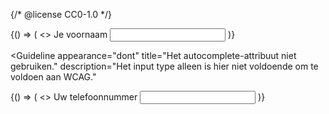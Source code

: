 {/* @license CC0-1.0 */}


<Guideline appearance="do" title="Het autocomplete-attribuut gebruiken.">
  <Canvas language="html">
    {() => (
      <>
        <label for="voornaam">Je voornaam</label>
        <input id="voornaam" type="text" autocomplete="given-name" />
      </>
    )}
  </Canvas>
</Guideline>

<Guideline
  appearance="dont"
  title="Het autocomplete-attribuut niet gebruiken."
  description="Het input type alleen is hier niet voldoende om te voldoen aan WCAG."
>
  <Canvas language="html">
    {() => (
      <>
        <label for="telefoon">Uw telefoonnummer</label>
        <input id="telefoon" type="tel" />
      </>
    )}
  </Canvas>
</Guideline>
